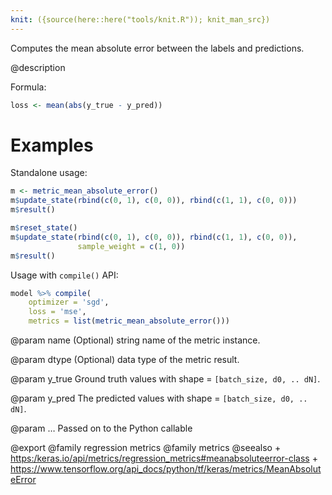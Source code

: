 ```yaml
---
knit: ({source(here::here("tools/knit.R")); knit_man_src})
---
```

Computes the mean absolute error between the labels and predictions.

@description

Formula:

```r
loss <- mean(abs(y_true - y_pred))
```

# Examples
Standalone usage:

```r
m <- metric_mean_absolute_error()
m$update_state(rbind(c(0, 1), c(0, 0)), rbind(c(1, 1), c(0, 0)))
m$result()

m$reset_state()
m$update_state(rbind(c(0, 1), c(0, 0)), rbind(c(1, 1), c(0, 0)),
               sample_weight = c(1, 0))
m$result()
```

Usage with `compile()` API:

```r
model %>% compile(
    optimizer = 'sgd',
    loss = 'mse',
    metrics = list(metric_mean_absolute_error()))
```

@param name
(Optional) string name of the metric instance.

@param dtype
(Optional) data type of the metric result.

@param y_true
Ground truth values with shape = `[batch_size, d0, .. dN]`.

@param y_pred
The predicted values with shape = `[batch_size, d0, .. dN]`.

@param ...
Passed on to the Python callable

@export
@family regression metrics
@family metrics
@seealso
+ <https:/keras.io/api/metrics/regression_metrics#meanabsoluteerror-class>
+ <https://www.tensorflow.org/api_docs/python/tf/keras/metrics/MeanAbsoluteError>


